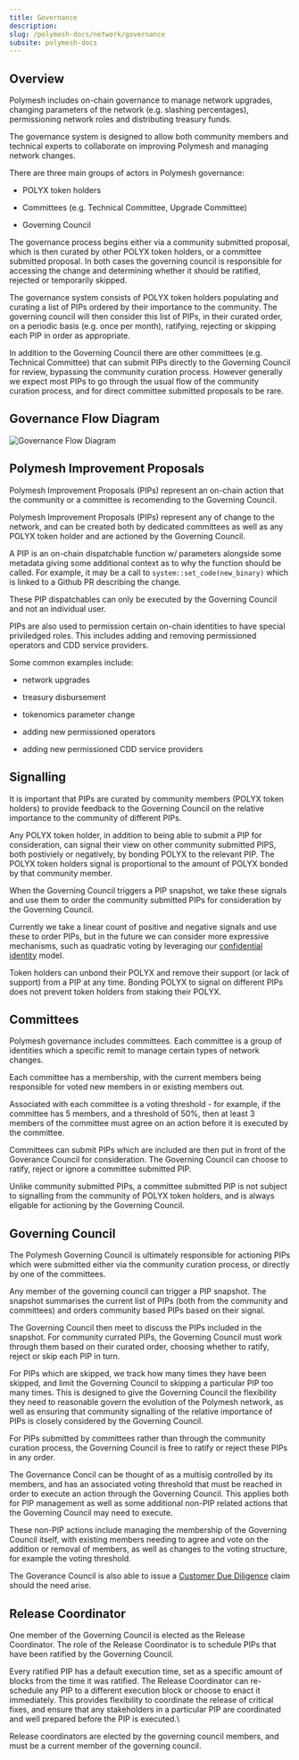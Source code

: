 ```yaml
---
title: Governance
description:
slug: /polymesh-docs/network/governance
subsite: polymesh-docs
---
```


## Overview

Polymesh includes on-chain governance to manage network upgrades, changing parameters of the network (e.g. slashing percentages), permissioning network roles and distributing treasury funds.

The governance system is designed to allow both community members and technical experts to collaborate on improving Polymesh and managing network changes.

There are three main groups of actors in Polymesh governance:  

- POLYX token holders  

- Committees (e.g. Technical Committee, Upgrade Committee)  

- Governing Council  

The governance process begins either via a community submitted proposal, which is then curated by other POLYX token holders, or a committee submitted proposal. In both cases the governing council is responsible for accessing the change and determining whether it should be ratified, rejected or temporarily skipped.

The governance system consists of POLYX token holders populating and curating a list of PIPs ordered by their importance to the community. The governing council will then consider this list of PIPs, in their curated order, on a periodic basis (e.g. once per month), ratifying, rejecting or skipping each PIP in order as appropriate.

In addition to the Governing Council there are other committees (e.g. Technical Committee) that can submit PIPs directly to the Governing Council for review, bypassing the community curation process. However generally we expect most PIPs to go through the usual flow of the community curation process, and for direct committee submitted proposals to be rare.

## Governance Flow Diagram

![Governance Flow Diagram](../images/Polymesh_Governance.png)

## Polymesh Improvement Proposals

Polymesh Improvement Proposals (PIPs) represent an on-chain action that the community or a committee is recomending to the Governing Council.

Polymesh Improvement Proposals (PIPs) represent any of change to the network, and can be created both by dedicated committees as well as any POLYX token holder and are actioned by the Governing Council.

A PIP is an on-chain dispatchable function w/ parameters alongside some metadata giving some additional context as to why the function should be called. For example, it may be a call to `system::set_code(new_binary)` which is linked to a Github PR describing the change.

These PIP dispatchables can only be executed by the Governing Council and not an individual user.

PIPs are also used to permission certain on-chain identities to have special priviledged roles. This includes adding and removing permissioned operators and CDD service providers.

Some common examples include:  

- network upgrades

- treasury disbursement

- tokenomics parameter change

- adding new permissioned operators

- adding new permissioned CDD service providers

## Signalling

It is important that PIPs are curated by community members (POLYX token holders) to provide feedback to the Governing Council on the relative importance to the community of different PIPs.

Any POLYX token holder, in addition to being able to submit a PIP for consideration, can signal their view on other community submitted PIPS, both postiviely or negatively, by bonding POLYX to the relevant PIP. The POLYX token holders signal is proportional to the amount of POLYX bonded by that community member.

When the Governing Council triggers a PIP snapshot, we take these signals and use them to order the community submitted PIPs for consideration by the Governing Council.

Currently we take a linear count of positive and negative signals and use these to order PIPs, but in the future we can consider more expressive mechanisms, such as quadratic voting by leveraging our [confidential identity](/polymesh-docs/primitives/confidential-identity) model.

Token holders can unbond their POLYX and remove their support (or lack of support) from a PIP at any time. Bonding POLYX to signal on different PIPs does not prevent token holders from staking their POLYX.

## Committees

Polymesh governance includes committees. Each committee is a group of identities which a specific remit to manage certain types of network changes.

Each committee has a membership, with the current members being responsible for voted new members in or existing members out.

Associated with each committee is a voting threshold - for example, if the committee has 5 members, and a threshold of 50%, then at least 3 members of the committee must agree on an action before it is executed by the committee.

Committees can submit PIPs which are included are then put in front of the Goverance Council for consideration. The Governing Council can choose to ratify, reject or ignore a committee submitted PIP.

Unlike community submitted PIPs, a committee submitted PIP is not subject to signalling from the community of POLYX token holders, and is always eligable for actioning by the Governing Council.

## Governing Council

The Polymesh Governing Council is ultimately responsible for actioning PIPs which were submitted either via the community curation process, or directly by one of the committees.

Any member of the governing council can trigger a PIP snapshot. The snapshot summarises the current list of PIPs (both from the community and committees) and orders community based PIPs based on their signal.

The Governing Council then meet to discuss the PIPs included in the snapshot. For community currated PIPs, the Governing Council must work through them based on their curated order, choosing whether to ratify, reject or skip each PIP in turn.

For PIPs which are skipped, we track how many times they have been skipped, and limit the Governing Council to skipping a particular PIP too many times. This is designed to give the Governing Council the flexibility they need to reasonable govern the evolution of the Polymesh network, as well as ensuring that community signalling of the relative importance of PIPs is closely considered by the Governing Council.

For PIPs submitted by committees rather than through the community curation process, the Governing Council is free to ratify or reject these PIPs in any order.

The Governance Concil can be thought of as a multisig controlled by its members, and has an associated voting threshold that must be reached in order to execute an action through the Governing Council. This applies both for PIP management as well as some additional non-PIP related actions that the Governing Council may need to execute.

These non-PIP actions include managing the membership of the Governing Council itself, with existing members needing to agree and vote on the addition or removal of members, as well as changes to the voting structure, for example the voting threshold.

The Goverance Council is also able to issue a [Customer Due Diligence](/polymesh-docs/primitives/cdd) claim should the need arise.

## Release Coordinator

One member of the Governing Council is elected as the Release Coordinator. The role of the Release Coordinator is to schedule PIPs that have been ratified by the Governing Council.

Every ratified PIP has a default execution time, set as a specific amount of blocks from the time it was ratified. The Release Coordinator can re-schedule any PIP to a different execution block or choose to enact it immediately. This provides flexibility to coordinate the release of critical fixes, and ensure that any stakeholders in a particular PIP are coordinated and well prepared before the PIP is executed.\

Release coordinators are elected by the governing council members, and must be a current member of the governing council.